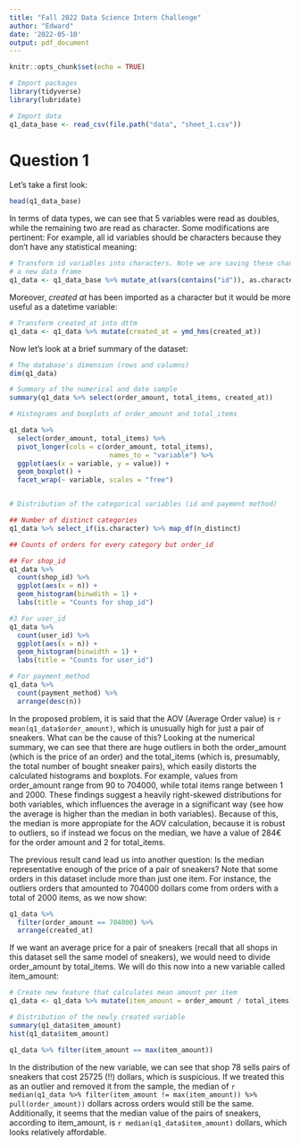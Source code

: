 ---
title: "Fall 2022 Data Science Intern Challenge"
author: "Edward"
date: '2022-05-10'
output: pdf_document
---

```{r setup, include=FALSE}
knitr::opts_chunk$set(echo = TRUE)
```


```{r}
# Import packages
library(tidyverse)
library(lubridate)

# Import data
q1_data_base <- read_csv(file.path("data", "sheet_1.csv"))

```

# Question 1

Let's take a first look:

```{r}
head(q1_data_base)
```
In terms of data types, we can see that 5 variables were read as doubles, while
the remaining two are read as character. Some modifications are pertinent:
For example, all id variables should be characters because they don't have any
statistical meaning:

```{r double_to_character}
# Transform id variables into characters. Note we are saving these changes into
# a new data frame
q1_data <- q1_data_base %>% mutate_at(vars(contains("id")), as.character)

```

Moreover, _created at_ has been imported as a character but it would be more
useful as a datetime variable:

```{r character_to_dtt}
# Transform created_at into dttm
q1_data <- q1_data %>% mutate(created_at = ymd_hms(created_at))

```

Now let's look at a brief summary of the dataset:

```{r}

# The database's dimension (rows and columns)
dim(q1_data)

# Summary of the numerical and date sample
summary(q1_data %>% select(order_amount, total_items, created_at))

# Histograms and boxplots of order_amount and total_items

q1_data %>%
  select(order_amount, total_items) %>% 
  pivot_longer(cols = c(order_amount, total_items),
                         names_to = "variable") %>% 
  ggplot(aes(x = variable, y = value)) +
  geom_boxplot() +
  facet_wrap(~ variable, scales = "free")


# Distribution of the categorical variables (id and payment method)

## Number of distinct categories
q1_data %>% select_if(is.character) %>% map_df(n_distinct)

## Counts of orders for every category but order_id

## For shop_id
q1_data %>%
  count(shop_id) %>%
  ggplot(aes(x = n)) +
  geom_histogram(binwdith = 1) +
  labs(title = "Counts for shop_id")

#3 For user_id
q1_data %>%
  count(user_id) %>%
  ggplot(aes(x = n)) +
  geom_histogram(binwidth = 1) +
  labs(title = "Counts for user_id")

# For payment_method
q1_data %>%
  count(payment_method) %>%
  arrange(desc(n))

```


In the proposed problem, it is said that the AOV (Average Order value) is `r mean(q1_data$order_amount)`, which is unusually high for just a pair of sneakers. What can be the cause of this? Looking at the numerical summary, we can see that there are huge outliers in both the order_amount (which is the price of an order) and the total_items (which is, presumably, the total number of bought sneaker pairs), which easily distorts the calculated histograms and boxplots. For example, values from order_amount range from 90 to 704000, while total items range between 1 and 2000. These findings suggest a heavily right-skewed distributions for both variables, which influences the average in a significant way (see how the average is higher than the median in both variables). Because of this, the median is more appropiate for the AOV calculation, because it is robust to outliers, so if instead we focus on the median, we have a value of 284€ for the order amount and 2 for total_items.

The previous result cand lead us into another question: Is the median representative enough of the price of a pair of sneakers? Note that some orders in this dataset include more than just one item. For instance, the outliers orders that amounted to 704000 dollars come from orders with a total of 2000 items, as we now show:

```{r}
q1_data %>%
  filter(order_amount == 704000) %>%
  arrange(created_at)

```
If we want an average price for a pair of sneakers (recall that all shops in this dataset sell the same model of sneakers), we would need to divide order_amount by total_items. We will do this now into a new variable called item_amount:

```{r}

# Create new feature that calculates mean amount per item
q1_data <- q1_data %>% mutate(item_amount = order_amount / total_items)

# Distribution of the newly created variable
summary(q1_data$item_amount)
hist(q1_data$item_amount)

q1_data %>% filter(item_amount == max(item_amount))


```

In the distribution of the new variable, we can see that shop 78 sells pairs of sneakers that cost 25725 (!!) dollars, which is suspicious. If we treated this as an outlier and removed it from the sample, the median of `r median(q1_data %>% filter(item_amount != max(item_amount)) %>% pull(order_amount))` dollars across orders would still be the same. Additionally, it seems that the median value of the pairs of sneakers, according to item_amount, is `r median(q1_data$item_amount)` dollars, which looks relatively affordable.



